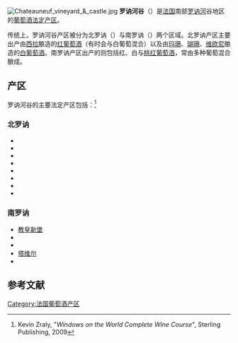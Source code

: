 [[File:Chateauneuf_vineyard_&_castle.jpg|thumb]]
'''罗讷河谷'''（{{lang-fr|Vallée du Rhône}}）是[[法国|法国]]南部[[罗讷河|罗讷河]]谷地区的[[葡萄酒|葡萄酒]][[原产地命名控制|法定产区]]。

传统上，罗讷河谷产区被分为北罗讷（{{lang|fr|Rhône septentrional}}）与南罗讷（{{lang|fr|Rhône méridional}}）两个区域。北罗讷产区主要出产由[[西拉葡萄|西拉]]酿造的[[红葡萄酒|红葡萄酒]]（有时会与白葡萄混合）以及由[[玛珊|玛珊]]、[[瑚珊|瑚珊]]、[[维欧尼|维欧尼]]酿造的[[白葡萄酒|白葡萄酒]]。南罗讷产区出产的则包括红、白与[[桃红葡萄酒|桃红葡萄酒]]，常由多种葡萄混合酿成。

== 产区 ==
罗讷河谷的主要法定产区包括：<ref>Kevin Zraly, "''Windows on the World Complete Wine Course''", Sterling Publishing, 2009 </ref>
=== 北罗讷 ===
* {{le|格里耶堡|Château-Grillet AOC}}
* {{le|孔德里约|Condrieu AOC}}
* {{le|科尔纳|Cornas AOC}}
* {{le|罗蒂坡|Côte-Rôtie AOC}}
* {{le|克罗兹埃米塔日|Crozes-Hermitage AOC}}
* {{le|埃米塔日|Hermitage AOC}}
* {{le|圣约瑟夫 (葡萄酒产区)|Saint-Joseph AOC|圣约瑟夫}}
* {{le|圣佩赖|Saint-Péray AOC}}

=== 南罗讷 ===
* [[教皇新堡_(葡萄酒产区)|教皇新堡]]
* {{le|日贡达斯|Gigondas AOC}}
* {{le|利拉克|Lirac AOC}}
* [[塔维尔|塔维尔]]
* {{le|瓦凯拉斯|Vacqueyras AOC}}

== 参考文献 ==
{{reflist}}

{{葡萄酒}}
[[Category:法国葡萄酒产区|Category:法国葡萄酒产区]]
